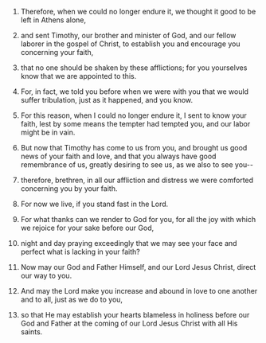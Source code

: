 
1. Therefore, when we could no longer endure it, we thought it good to be left in Athens alone,

2. and sent Timothy, our brother and minister of God, and our fellow laborer in the gospel of Christ, to establish you and encourage you concerning your faith,

3. that no one should be shaken by these afflictions; for you yourselves know that we are appointed to this.

4. For, in fact, we told you before when we were with you that we would suffer tribulation, just as it happened, and you know.

5. For this reason, when I could no longer endure it, I sent to know your faith, lest by some means the tempter had tempted you, and our labor might be in vain.

6. But now that Timothy has come to us from you, and brought us good news of your faith and love, and that you always have good remembrance of us, greatly desiring to see us, as we also to see you--

7. therefore, brethren, in all our affliction and distress we were comforted concerning you by your faith.

8. For now we live, if you stand fast in the Lord.

9. For what thanks can we render to God for you, for all the joy with which we rejoice for your sake before our God,

10. night and day praying exceedingly that we may see your face and perfect what is lacking in your faith?

11. Now may our God and Father Himself, and our Lord Jesus Christ, direct our way to you.

12. And may the Lord make you increase and abound in love to one another and to all, just as we do to you,

13. so that He may establish your hearts blameless in holiness before our God and Father at the coming of our Lord Jesus Christ with all His saints.


